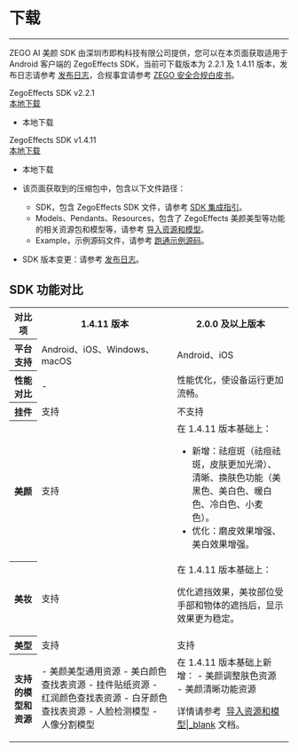 # 下载

- - -

ZEGO AI 美颜 SDK 由深圳市即构科技有限公司提供，您可以在本页面获取适用于 Android 客户端的 ZegoEffects SDK，当前可下载版本为 2.2.1 及 1.4.11 版本，发布日志请参考 [发布日志](!Release_Notes/Release_Notes)，合规事宜请参考 [ZEGO 安全合规白皮书](#16142)。

<div class="sdk-download-wrapper download-area">
    <div class="sdk-download-item-wrapper">
      <div class="download-title">ZegoEffects SDK v2.2.1</div>
      <div class="download-selector">
        <div class="download-select-wrapper" style="padding-right: 0;">
          <a class="download-target-btn" href="javascript:void(0);">本地下载</a>
          <ul class="download-dropdown-list">
            <li data-href="https://storage.zego.im/AIEffect/ZegoEffects/sdk/android/ZegoEffects-release-android-shared-java-2.2.1.1573.zip"
              class="dropdown-option">
              本地下载
           </li> 
          </ul>
        </div>
      </div>  
  </div> 
    <div class="sdk-download-item-wrapper">
      <div class="download-title">ZegoEffects SDK v1.4.11</div>
      <div class="download-selector">
        <div class="download-select-wrapper" style="padding-right: 0;">
          <a class="download-target-btn" href="javascript:void(0);">本地下载</a>
          <ul class="download-dropdown-list">
            <li data-href="https://storage.zego.im/AIEffect/ZegoEffects/sdk/android/ZegoEffects-release-android-shared-java.zip"
              class="dropdown-option">
              本地下载
           </li> 
          </ul>
        </div>
      </div>  
    </div>
</div> 

<Note title="Note">

- 该页面获取到的压缩包中，包含以下文件路径：

    - SDK，包含 ZegoEffects SDK 文件，请参考 [SDK 集成指引](!Quick_Starts/Integration)。
    - Models、Pendants、Resources，包含了 ZegoEffects 美颜美型等功能的相关资源包和模型等，请参考 [导入资源和模型](!Quick_Starts/Import_Resources)。
    - Example，示例源码文件，请参考 [跑通示例源码](!Sample_Codes/Sample_Codes)。

- SDK 版本变更：请参考 [发布日志](!Release_Notes/Release_Notes)。
</Note>




## SDK 功能对比

<table>
  
<tbody><tr>
<th>对比项</th>
<th>1.4.11 版本</th>
<th>2.0.0 及以上版本</th>
</tr>
<tr>
<th>平台支持</th>
<td>Android、iOS、Windows、macOS</td>
<td>Android、iOS</td>
</tr>
<tr>
<th>性能对比</th>
<td>-</td>
<td>性能优化，使设备运行更加流畅。</td>
</tr>
<tr>
<th rowspan="2">挂件</th>
<td rowspan="2">支持</td>
<td rowspan="2">不支持</td>
</tr>
<tr>
</tr>
<tr>
<th>美颜</th>
<td>支持</td>
<td>在 1.4.11 版本基础上：

- 新增：祛痘斑（祛痘祛斑，皮肤更加光滑）、清晰、换肤色功能（美黑色、美白色、暖白色、冷白色、小麦色）。
- 优化：磨皮效果增强、美白效果增强。</td>
</tr>
<tr>
<th>美妆</th>
<td>支持</td>
<td>在 1.4.11 版本基础上：

优化遮挡效果，美妆部位受手部和物体的遮挡后，显示效果更为稳定。</td>
</tr>
<tr>
<th rowspan="2">美型</th>
<td rowspan="2">支持</td>
<td rowspan="2">支持</td>
</tr>
<tr>
</tr>
<tr>
<th>支持的模型和资源</th>
<td>- 美颜美型通用资源
- 美白颜色查找表资源
- 挂件贴纸资源
- 红润颜色查找表资源
- 白牙颜色查找表资源
- 人脸检测模型
- 人像分割模型</td>
<td>在 1.4.11 版本基础上新增：
- 美颜调整肤色资源
- 美颜清晰功能资源

详情请参考&nbsp; [导入资源和模型|_blank](!Quick_Starts/Import_Resources) 文档。</td>
</tr>
</tbody></table>
